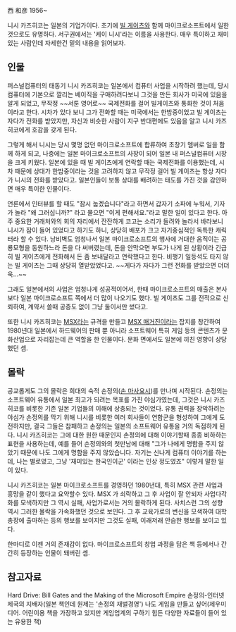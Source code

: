 西 和彦
1956~

니시 카즈히코는 일본의 기업가이다. 초기에 [[빌 게이츠]]와 함께 마이크로소프트에서 일한 것으로도 유명하다. 서구권에서는 '케이 니시'라는 이름을 사용한다. 매우 특이하고 재미있는 사람인데 자세한건 밑의 내용을 읽어보자.

== 인물 ==
퍼스널컴퓨터의 태동기 니시 카즈히코는 일본에서 컴퓨터 사업을 시작하려 했는데, 당시 컴퓨터에 기본으로 깔리는 베이직을 구매하려다보니 그것을 만든 회사가 미국에 있음을 알게 되었고, 무작정 ~~서툰 영어로~~ 국제전화를 걸어 빌게이츠와 통화한 것이 처음이라고 한다. 시차가 있다 보니 그가 전화할 때는 미국에서는 한밤중이었고 빌 게이츠는 자다가 전화를 받았지만, 자신과 비슷한 사람이 지구 반대편에도 있음을 알고 니시 카즈히코에게 호감을 갖게 된다. 

그렇게 해서 니시는 당시 몇명 없던 마이크로소프트에 합류하여 초창기 멤버로 일을 함께 하게 되고, 나중에는 일본 마이크로소프트의 사장이 되어 일본 내 퍼스널컴퓨터 시장을 크게 키웠다. 일본에 있을 때 빌 게이츠에게 연락할 때는 국제전화를 이용했는데, 시차 때문에 상대가 한밤중이라는 것을 고려하지 않고 무작정 걸어 빌 게이츠는 항상 자다가 니시의 전화를 받았다고. 일본인들이 보통 상대를 배려하는 태도를 가진 것을 감안하면 매우 특이한 인물이다. 

언론에서 인터뷰를 할 때도 "잠시 눕겠습니다"라고 하면서 갑자기 소파에 누워서, 기자가 놀라 "왜 그러십니까?" 라고 물으면 "이게 편해서요."라고 말한 일이 있다고 한다. 아주 중요한 거래처와의 회의 자리에서 잔잔하게 코고는 소리가 들려와 놀라서 바라보니 니시가 잠이 들어 있었다고 하기도 하니, 상당히 배포가 크고 자기중심적인 독특한 캐릭터라 할 수 있다. 낭비벽도 엄청나서 일본 마이크로소프트의 행사에 거대한 움직이는 공룡모형을 동원하느라 돈을 다 써버렸는데, 돈을 안막으면 부도가 나게 된 상황이라 긴급히 빌 게이츠에게 전화해서 돈 좀 보내달라고 연락했다고 한다. 비행기 일등석도 타지 않는 빌 게이츠는 그때 상당히 열받았었다고. ~~게다가 자다가 그런 전화를 받았으면 더더욱...~~

그래도 일본에서의 사업은 엄청나게 성공적이어서, 한때 마이크로소프트의 매출은 본사보다 일본 마이크로소프트 쪽에서 더 많이 나오기도 했다. 빌 게이츠도 그를 전적으로 신뢰하여, 계약서 쓸때 공증도 없이 그냥 둘이서만 썼다고.

또한 니시 카즈히코는 [[MSX]]라는 규격을 만들고 [[MSX 매거진]]이라는 잡지를 창간하여 1980년대 일본에서 하드웨어의 판매 뿐 아니라 소프트웨어 특히 게임 등의 콘텐츠가 문화산업으로 자리잡는데 큰 역할을 한 인물이다. 문화 면에서도 일본에 끼친 영향이 상당했던 셈.

== 몰락 ==
공교롭게도 그의 몰락은 희대의 숙적 손정의([[손 마사요시]])를 만나며 시작된다. 손정의는 소프트웨어 유통에서 일본 최고가 되려는 목표를 가진 야심가였는데, 그것은 니시 카즈히코를 비롯한 기존 일본 기업들의 이해에 상충되는 것이었다. 유통 권력을 장악하려는 야심가 손정의를 막기 위해 니시를 비롯한 여러 회사들이 연합군을 형성하여 그에게 도전하지만, 결국 그들은 참패하고 손정의는 일본의 소프트웨어 유통을 거의 독점하게 된다. 니시 카즈히코는 그에 대한 원한 때문인지 손정의에 대해 이야기할때 종종 비하하는 표현을 사용하는데, 예를 들어 손정의와의 첫만남에 대해 "그가 나에게 명함을 주지 않았기 때문에 나도 그에게 명함을 주지 않았습니다. 자기는 신나게 컴퓨터 이야기를 하는데, 나는 별로였고, 그냥 '재미있는 한국인이군' 이라는 인상 정도였죠" 이렇게 말한 일이 있다. 

니시 카즈히코는 일본 마이크로소프트를 경영하던 1980년대, 특히 MSX 관련 사업과 흥망을 같이 했다고 요약할수 있다. MSX 가 쇠락하고 그 후 사업이 잘 안되자 사업다각화를 모색하지만 그 역시 실패, 사업가로서는 거의 몰락하게 된다. 사치스런 그의 성향 역시 그러한 몰락을 가속화했던 것으로 보인다. 그 후 교육가로의 변신을 모색하여 대학 총장에 출마하는 등의 행보를 보이지만 그것도 실패, 이래저래 안습한 행보를 보이고 있다. 

한마디로 이젠 거의 존재감이 없다. 마이크로소프트의 창업 과정을 담은 책 등에서나 간간히 등장하는 인물이 돼버린 셈.

== 참고자료 ==
Hard Drive: Bill Gates and the Making of the Microsoft Empire 
손정의-인터넷 제국의 지배자(일본 책인데 원제는 '손정의 재벌경영')
나도 게임을 만들고 싶어(제우미디어. 어린이용 책을 가장하고 있지만 게임업계의 구하기 힘든 다양한 자료들이 들어 있는 유용한 책)
